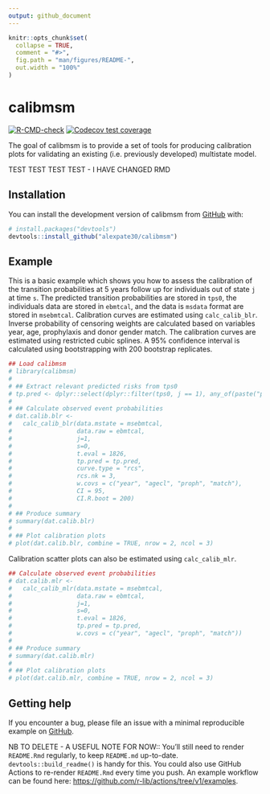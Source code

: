 ```yaml
---
output: github_document
---
```


<!-- README.md is generated from README.Rmd. Please edit that file -->

```r
knitr::opts_chunk$set(
  collapse = TRUE,
  comment = "#>",
  fig.path = "man/figures/README-",
  out.width = "100%"
)
```

# calibmsm

<!-- badges: start -->
[![R-CMD-check](https://github.com/alexpate30/calibmsm/actions/workflows/R-CMD-check.yaml/badge.svg)](https://github.com/alexpate30/calibmsm/actions/workflows/R-CMD-check.yaml)
[![Codecov test coverage](https://codecov.io/gh/alexpate30/calibmsm/branch/master/graph/badge.svg)](https://app.codecov.io/gh/alexpate30/calibmsm/?branch=master)
<!-- badges: end -->

The goal of calibmsm is to provide a set of tools for producing calibration plots for validating an existing (i.e. previously developed) multistate model.

TEST TEST TEST TEST - I HAVE CHANGED RMD

## Installation

You can install the development version of calibmsm from [GitHub](https://github.com/) with:

```r
# install.packages("devtools")
devtools::install_github("alexpate30/calibmsm")
```

## Example

This is a basic example which shows you how to assess the calibration of the transition probabilities at 5 years follow up for individuals out of state `j` at time `s`. The predicted transition probabilities are stored in `tps0`, the individuals data are stored in `ebmtcal`, and the data is `msdata` format are stored in `msebmtcal`. Calibration curves are estimated using `calc_calib_blr`. Inverse probability of censoring weights are calculated based on variables year, age, prophylaxis and donor gender match. The calibration curves are estimated using restricted cubic splines. A 95% confidence interval is calculated using bootstrapping with 200 bootstrap replicates.

```r
## Load calibmsm
# library(calibmsm)
# 
# ## Extract relevant predicted risks from tps0
# tp.pred <- dplyr::select(dplyr::filter(tps0, j == 1), any_of(paste("pstate", 1:6, sep = "")))
# 
# ## Calculate observed event probabilities
# dat.calib.blr <-
#   calc_calib_blr(data.mstate = msebmtcal,
#                  data.raw = ebmtcal,
#                  j=1,
#                  s=0,
#                  t.eval = 1826,
#                  tp.pred = tp.pred,
#                  curve.type = "rcs",
#                  rcs.nk = 3,
#                  w.covs = c("year", "agecl", "proph", "match"),
#                  CI = 95,
#                  CI.R.boot = 200)
# 
# ## Produce summary
# summary(dat.calib.blr)
# 
# ## Plot calibration plots
# plot(dat.calib.blr, combine = TRUE, nrow = 2, ncol = 3)
```

Calibration scatter plots can also be estimated using `calc_calib_mlr`.

```r
## Calculate observed event probabilities
# dat.calib.mlr <-
#   calc_calib_mlr(data.mstate = msebmtcal,
#                  data.raw = ebmtcal,
#                  j=1,
#                  s=0,
#                  t.eval = 1826,
#                  tp.pred = tp.pred,
#                  w.covs = c("year", "agecl", "proph", "match"))
# 
# ## Produce summary
# summary(dat.calib.mlr)
# 
# ## Plot calibration plots
# plot(dat.calib.mlr, combine = TRUE, nrow = 2, ncol = 3)
```

## Getting help
If you encounter a bug, please file an issue with a minimal reproducible example on [GitHub](https://github.com/alexpate30/calibmsm).

NB TO DELETE - A USEFUL NOTE FOR NOW:: You'll still need to render `README.Rmd` regularly, to keep `README.md` up-to-date. `devtools::build_readme()` is handy for this. You could also use GitHub Actions to re-render `README.Rmd` every time you push. An example workflow can be found here: <https://github.com/r-lib/actions/tree/v1/examples>.


